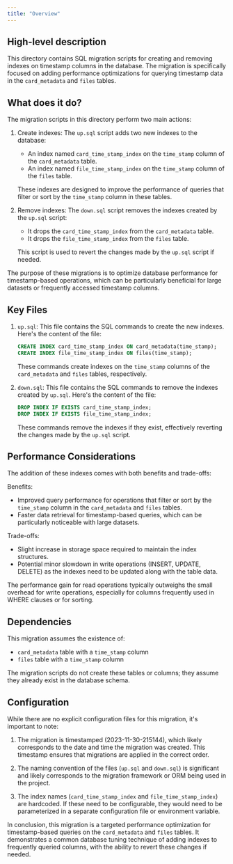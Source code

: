 ```yaml
---
title: "Overview"
---
```


## High-level description
This directory contains SQL migration scripts for creating and removing indexes on timestamp columns in the database. The migration is specifically focused on adding performance optimizations for querying timestamp data in the `card_metadata` and `files` tables.

## What does it do?
The migration scripts in this directory perform two main actions:

1. Create indexes: The `up.sql` script adds two new indexes to the database:
   - An index named `card_time_stamp_index` on the `time_stamp` column of the `card_metadata` table.
   - An index named `file_time_stamp_index` on the `time_stamp` column of the `files` table.

   These indexes are designed to improve the performance of queries that filter or sort by the `time_stamp` column in these tables.

2. Remove indexes: The `down.sql` script removes the indexes created by the `up.sql` script:
   - It drops the `card_time_stamp_index` from the `card_metadata` table.
   - It drops the `file_time_stamp_index` from the `files` table.

   This script is used to revert the changes made by the `up.sql` script if needed.

The purpose of these migrations is to optimize database performance for timestamp-based operations, which can be particularly beneficial for large datasets or frequently accessed timestamp columns.

## Key Files

1. `up.sql`:
   This file contains the SQL commands to create the new indexes. Here's the content of the file:

   ```sql
   CREATE INDEX card_time_stamp_index ON card_metadata(time_stamp);
   CREATE INDEX file_time_stamp_index ON files(time_stamp);
   ```

   These commands create indexes on the `time_stamp` columns of the `card_metadata` and `files` tables, respectively.

2. `down.sql`:
   This file contains the SQL commands to remove the indexes created by `up.sql`. Here's the content of the file:

   ```sql
   DROP INDEX IF EXISTS card_time_stamp_index;
   DROP INDEX IF EXISTS file_time_stamp_index;
   ```

   These commands remove the indexes if they exist, effectively reverting the changes made by the `up.sql` script.

## Performance Considerations

The addition of these indexes comes with both benefits and trade-offs:

Benefits:
- Improved query performance for operations that filter or sort by the `time_stamp` column in the `card_metadata` and `files` tables.
- Faster data retrieval for timestamp-based queries, which can be particularly noticeable with large datasets.

Trade-offs:
- Slight increase in storage space required to maintain the index structures.
- Potential minor slowdown in write operations (INSERT, UPDATE, DELETE) as the indexes need to be updated along with the table data.

The performance gain for read operations typically outweighs the small overhead for write operations, especially for columns frequently used in WHERE clauses or for sorting.

## Dependencies
This migration assumes the existence of:
- `card_metadata` table with a `time_stamp` column
- `files` table with a `time_stamp` column

The migration scripts do not create these tables or columns; they assume they already exist in the database schema.

## Configuration
While there are no explicit configuration files for this migration, it's important to note:

1. The migration is timestamped (2023-11-30-215144), which likely corresponds to the date and time the migration was created. This timestamp ensures that migrations are applied in the correct order.

2. The naming convention of the files (`up.sql` and `down.sql`) is significant and likely corresponds to the migration framework or ORM being used in the project.

3. The index names (`card_time_stamp_index` and `file_time_stamp_index`) are hardcoded. If these need to be configurable, they would need to be parameterized in a separate configuration file or environment variable.

In conclusion, this migration is a targeted performance optimization for timestamp-based queries on the `card_metadata` and `files` tables. It demonstrates a common database tuning technique of adding indexes to frequently queried columns, with the ability to revert these changes if needed.